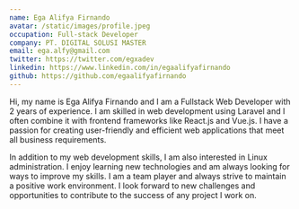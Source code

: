 ```yaml
---
name: Ega Alifya Firnando
avatar: /static/images/profile.jpeg
occupation: Full-stack Developer
company: PT. DIGITAL SOLUSI MASTER
email: ega.alfy@gmail.com
twitter: https://twitter.com/egxadev
linkedin: https://www.linkedin.com/in/egaalifyafirnando
github: https://github.com/egaalifyafirnando
---
```


Hi, my name is Ega Alifya Firnando and I am a Fullstack Web Developer with 2 years of experience. I am skilled in web development using Laravel and I often combine it with frontend frameworks like React.js and Vue.js. I have a passion for creating user-friendly and efficient web applications that meet all business requirements.

In addition to my web development skills, I am also interested in Linux administration. I enjoy learning new technologies and am always looking for ways to improve my skills. I am a team player and always strive to maintain a positive work environment. I look forward to new challenges and opportunities to contribute to the success of any project I work on.
